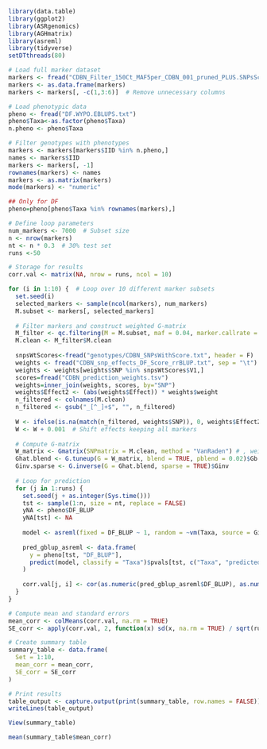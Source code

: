 
```{r}
library(data.table)
library(ggplot2)
library(ASRgenomics)
library(AGHmatrix)
library(asreml)
library(tidyverse)
setDTthreads(80)

# Load full marker dataset
markers <- fread("CDBN_Filter_150Ct_MAF5per_CDBN_001_pruned_PLUS.SNPsScore.Numeric.raw")
markers <- as.data.frame(markers)
markers <- markers[, -c(1,3:6)]  # Remove unnecessary columns

# Load phenotypic data
pheno <- fread("DF.WYPO.EBLUPS.txt")
pheno$Taxa<-as.factor(pheno$Taxa)
n.pheno <- pheno$Taxa

# Filter genotypes with phenotypes
markers <- markers[markers$IID %in% n.pheno,]
names <- markers$IID
markers <- markers[, -1]
rownames(markers) <- names
markers <- as.matrix(markers)
mode(markers) <- "numeric"

## Only for DF
pheno=pheno[pheno$Taxa %in% rownames(markers),]

# Define loop parameters
num_markers <- 7000  # Subset size
n <- nrow(markers)
nt <- n * 0.3  # 30% test set
runs <-50

# Storage for results
corr.val <- matrix(NA, nrow = runs, ncol = 10)

for (i in 1:10) {  # Loop over 10 different marker subsets
  set.seed(i)
  selected_markers <- sample(ncol(markers), num_markers)
  M.subset <- markers[, selected_markers]
  
  # Filter markers and construct weighted G-matrix
  M_filter <- qc.filtering(M = M.subset, maf = 0.04, marker.callrate = 0, ind.callrate = 0.20, impute = FALSE)
  M.clean <- M_filter$M.clean
  
  snpsWtScores<-fread("genotypes/CDBN_SNPsWithScore.txt", header = F)
  weights <- fread("CDBN_snp_effects_DF_Score_rrBLUP.txt", sep = "\t")
  weights <- weights[weights$SNP %in% snpsWtScores$V1,]
  scores=fread("CDBN_prediction_weights.tsv")
  weights=inner_join(weights, scores, by="SNP")
  weights$Effect2 <- (abs(weights$Effect)) * weights$weight
  n_filtered <- colnames(M.clean)
  n_filtered <- gsub("_[^_]+$", "", n_filtered)
      
  W <- ifelse(is.na(match(n_filtered, weights$SNP)), 0, weights$Effect2[match(n_filtered, weights$SNP)])
  W <- W + 0.001  # Shift effects keeping all markers
  
  # Compute G-matrix
  W_matrix <- Gmatrix(SNPmatrix = M.clean, method = "VanRaden") # , weights = W
  Ghat.blend <- G.tuneup(G = W_matrix, blend = TRUE, pblend = 0.02)$Gb
  Ginv.sparse <- G.inverse(G = Ghat.blend, sparse = TRUE)$Ginv
  
  # Loop for prediction
  for (j in 1:runs) {
    set.seed(j + as.integer(Sys.time()))
    tst <- sample(1:n, size = nt, replace = FALSE)
    yNA <- pheno$DF_BLUP
    yNA[tst] <- NA
    
    model <- asreml(fixed = DF_BLUP ~ 1, random = ~vm(Taxa, source = Ginv.sparse), data = pheno[-tst,])
    
    pred_gblup_asreml <- data.frame(
      y = pheno[tst, "DF_BLUP"], 
      predict(model, classify = "Taxa")$pvals[tst, c("Taxa", "predicted.value")]
    )
    
    corr.val[j, i] <- cor(as.numeric(pred_gblup_asreml$DF_BLUP), as.numeric(pred_gblup_asreml$predicted.value), use = "complete.obs")
  }
}

# Compute mean and standard errors
mean_corr <- colMeans(corr.val, na.rm = TRUE)
SE_corr <- apply(corr.val, 2, function(x) sd(x, na.rm = TRUE) / sqrt(runs))

# Create summary table
summary_table <- data.frame(
  Set = 1:10,
  mean_corr = mean_corr,
  SE_corr = SE_corr
)

# Print results
table_output <- capture.output(print(summary_table, row.names = FALSE))
writeLines(table_output)

View(summary_table)

mean(summary_table$mean_corr)

```

